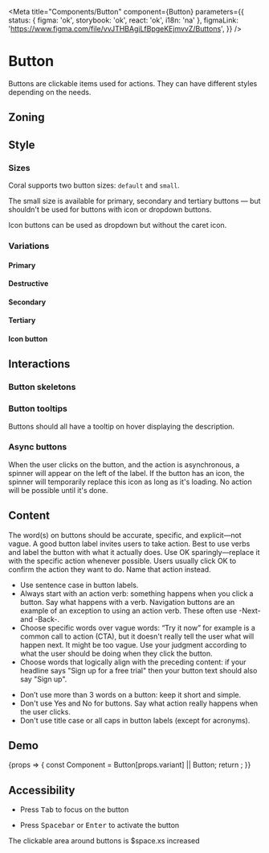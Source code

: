 
<Meta
	title="Components/Button"
	component={Button}
	parameters={{
		status: { figma: 'ok', storybook: 'ok', react: 'ok', i18n: 'na' },
		figmaLink: 'https://www.figma.com/file/vvJTHBAgiLfBpgeKEjmvvZ/Buttons',
	}}
/>

# Button

Buttons are clickable items used for actions. They can have different styles depending on the needs.

## Zoning

<FigmaImage
	src="https://www.figma.com/file/qc8oUSyVJM67gSsbTShftt/%F0%9F%93%90-Zoning?node-id=12%3A64"
	alt="zoning image for buttons"
/>

## Style

### Sizes

Coral supports two button sizes: `default` and `small`.

The small size is available for primary, secondary and tertiary buttons — but shouldn't be used for buttons with icon or dropdown buttons.

Icon buttons can be used as dropdown but without the caret icon.

<FigmaImage
	src="https://www.figma.com/file/nLfALGpsfnvwlmm3Kix2TU/%F0%9F%A7%A9-Schema?node-id=4%3A57"
	alt="buttons sizes illustration"
/>

### Variations

<FigmaIframe
	light="https://www.figma.com/file/vvJTHBAgiLfBpgeKEjmvvZ/Buttons?node-id=332%3A0"
	dark="https://www.figma.com/file/vvJTHBAgiLfBpgeKEjmvvZ/Buttons?node-id=1%3A424"
/>

#### Primary

<Canvas withSource="open">
	<Story story={Stories.Primary} />
	<Story story={Stories.PrimaryIcon} />
	<Story story={Stories.PrimarySmall} />
	<Story story={Stories.PrimaryDisabled} />
	<Story story={Stories.PrimaryDisabledFocusable} />
	<Story story={Stories.PrimaryAsLink} />
</Canvas>

#### Destructive

<Canvas>
	<Story story={Stories.Destructive} />
	<Story story={Stories.DestructiveIcon} />
	<Story story={Stories.DestructiveSmall} />
	<Story story={Stories.DestructiveDisabled} />
	<Story story={Stories.DestructiveDisabledFocusable} />
	<Story story={Stories.DestructiveAsLink} />
</Canvas>

#### Secondary

<Canvas>
	<Story story={Stories.Secondary} />
	<Story story={Stories.SecondaryIcon} />
	<Story story={Stories.SecondarySmall} />
	<Story story={Stories.SecondaryDisabled} />
	<Story story={Stories.SecondaryDisabledFocusable} />
	<Story story={Stories.SecondaryAsLink} />
</Canvas>

#### Tertiary

<Canvas>
	<Story story={Stories.Tertiary} />
	<Story story={Stories.TertiaryIcon} />
	<Story story={Stories.TertiarySmall} />
	<Story story={Stories.TertiaryDisabled} />
	<Story story={Stories.TertiaryDisabledFocusable} />
	<Story story={Stories.TertiaryAsLink} />
</Canvas>

#### Icon button

<Canvas>
	<Story story={Stories.Icon} />
	<Story story={Stories.IconDisabled} />
	<Story story={Stories.IconDisabledFocusable} />
	<Story story={Stories.IconAsLink} />
</Canvas>

## Interactions

### Button skeletons

<Canvas>
	<Story story={Stories.SkeletonButton} />
	<Story story={Stories.SkeletonButtonSmall} />
	<Story story={Stories.SkeletonButtonIcon} />
</Canvas>

### Button tooltips

Buttons should all have a tooltip on hover displaying the description.

<Canvas>
	<Story story={Stories.TooltipButton} />
</Canvas>

### Async buttons

When the user clicks on the button, and the action is asynchronous, a spinner will appear on the left of the label.
If the button has an icon, the spinner will temporarily replace this icon as long as it's loading.
No action will be possible until it's done.

<Canvas>
	<Story story={Stories.Loading} />
</Canvas>

## Content

The word(s) on buttons should be accurate, specific, and explicit—not vague.
A good button label invites users to take action.
Best to use verbs and label the button with what it actually does.
Use OK sparingly—replace it with the specific action whenever possible.
Users usually click OK to confirm the action they want to do.
Name that action instead.

<Use>
	<Use.Do>
		<ul>
			<li>Use sentence case in button labels.</li>
			<li>
				Always start with an action verb: something happens when you click a button. Say what
				happens with a verb. Navigation buttons are an example of an exception to using an action
				verb. These often use -Next- and -Back-.
			</li>
			<li>
				Choose specific words over vague words: “Try it now” for example is a common call to action
				(CTA), but it doesn't really tell the user what will happen next. It might be too vague. Use
				your judgment according to what the user should be doing when they click the button.
			</li>
			<li>
				Choose words that logically align with the preceding content: if your headline says "Sign up
				for a free trial" then your button text should also say "Sign up".
			</li>
		</ul>
	</Use.Do>
	<Use.Dont>
		<ul>
			<li>Don’t use more than 3 words on a button: keep it short and simple.</li>
			<li>
				Don't use Yes and No for buttons. Say what action really happens when the user clicks.
			</li>
			<li>Don't use title case or all caps in button labels (except for acronyms).</li>
		</ul>
	</Use.Dont>
</Use>

## Demo

<Canvas>
	<Story
		name="usage"
		args={{
			variant: 'Primary',
			icon: 'talend-upload',
			children: 'Upload',
		}}
		argTypes={{
			variant: {
				description: 'Button variation',
				control: {
					type: 'select',
					options: ['', 'Primary', 'Secondary', 'Tertiary', 'Destructive', 'Icon'],
				},
			},
			small: {
				description: 'Button is small',
				control: {
					type: 'boolean',
				},
			},
			icon: {
				description: 'Button icon as illustration',
				control: {
					type: 'select',
					options: [''].concat(IconsProvider.getCurrentIconIds()),
				},
			},
			loading: {
				description: 'Button is loading',
				control: {
					type: 'boolean',
				},
			},
			disabled: {
				description: 'Button is disabled',
				control: {
					type: 'boolean',
				},
			},
		}}
	>
		{props => {
			const Component = Button[props.variant] || Button;
			return <Component {...props} />;
		}}
	</Story>
</Canvas>

<ArgsTable story="usage" />

## Accessibility

- Press <kbd>Tab</kbd> to focus on the button

- Press <kbd>Spacebar</kbd> or <kbd>Enter</kbd> to activate the button

The clickable area around buttons is $space.xs increased

<FigmaImage
	src="https://www.figma.com/file/nLfALGpsfnvwlmm3Kix2TU/Schema?node-id=217%3A136"
	alt="click area for buttons"
/>
